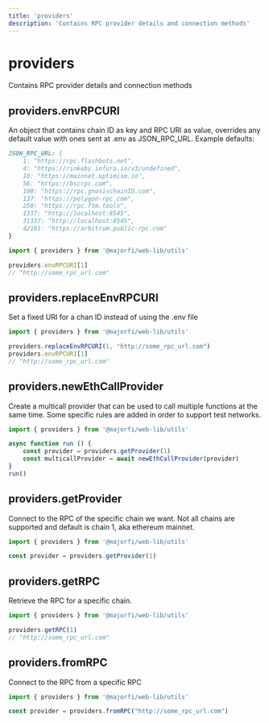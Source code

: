 ```yaml
---
title: 'providers'
description: 'Contains RPC provider details and connection methods'
---
```


# providers

Contains RPC provider details and connection methods

## providers.envRPCURI

An object that contains chain ID as key and RPC URI as value, overrides any default value with ones sent at .env as JSON_RPC_URL. Example defaults:

```md
JSON_RPC_URL: {
	1: "https://rpc.flashbots.net",
    4: "https://rinkeby.infura.io/v3/undefined",
    10: "https://mainnet.optimism.io",
    56: "https://bscrpc.com",
    100: "https://rpc.gnosischainID.com",
    137: "https://polygon-rpc.com",
    250: "https://rpc.ftm.tools",
    1337: "http://localhost:8545",
    31337: "http://localhost:8545",
    42161: "https://arbitrum.public-rpc.com"
}
```

```js
import { providers } from '@majorfi/web-lib/utils'

providers.envRPCURI[1]
// "http://some_rpc_url.com"
```

## providers.replaceEnvRPCURI 

Set a fixed URI for a chan ID instead of using the .env file

```js
import { providers } from '@majorfi/web-lib/utils'

providers.replaceEnvRPCURI(1, "http://some_rpc_url.com")
providers.envRPCURI[1]
// "http://some_rpc_url.com"
```

## providers.newEthCallProvider

Create a multicall provider that can be used to call multiple functions at the same time.
Some specific rules are added in order to support test networks.

```js
import { providers } from '@majorfi/web-lib/utils'

async function run () {
    const provider = providers.getProvider(1)
    const multicallProvider = await newEthCallProvider(provider)
}
run()
```

## providers.getProvider

Connect to the RPC of the specific chain we want. Not all chains are supported and default is chain 1, aka ethereum mainnet.

```js
import { providers } from '@majorfi/web-lib/utils'

const provider = providers.getProvider(1)
```

## providers.getRPC

Retrieve the RPC for a specific chain.

```js
import { providers } from '@majorfi/web-lib/utils'

providers.getRPC(1)
// "http://some_rpc_url.com"
```

## providers.fromRPC

Connect to the RPC from a specific RPC

```js
import { providers } from '@majorfi/web-lib/utils'

const provider = providers.fromRPC("http://some_rpc_url.com")
```